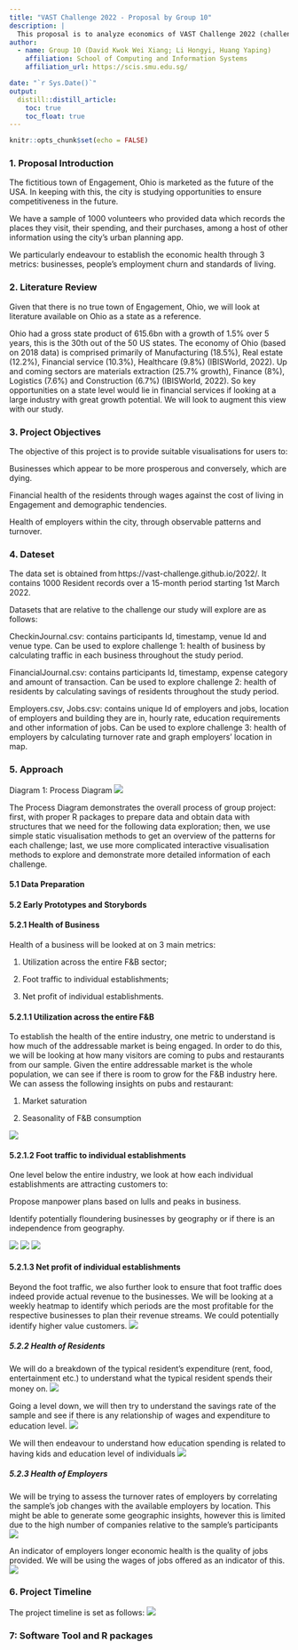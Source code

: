 ```yaml
---
title: "VAST Challenge 2022 - Proposal by Group 10"
description: |
  This proposal is to analyze economics of VAST Challenge 2022 (challenge 3), including the business growth prospect, financial health of residents, and employment, with visual analytics  . 
author:
  - name: Group 10 (David Kwok Wei Xiang; Li Hongyi, Huang Yaping)
    affiliation: School of Computing and Information Systems
    affiliation_url: https://scis.smu.edu.sg/

date: "`r Sys.Date()`"
output: 
  distill::distill_article:
    toc: true
    toc_float: true
---
```


```r
knitr::opts_chunk$set(echo = FALSE)
```

### 1. Proposal Introduction

The fictitious town of Engagement, Ohio is marketed as the future of the USA. In keeping with this, the city is studying opportunities to ensure competitiveness in the future. 

We have a sample of 1000 volunteers who provided data which records the places they visit, their spending, and their purchases, among a host of other information using the city’s urban planning app. 

We particularly endeavour to establish the economic health through 3 metrics: businesses, people’s employment churn and standards of living. 

### 2. Literature Review

Given that there is no true town of Engagement, Ohio, we will look at literature available on Ohio as a state as a reference. 

Ohio had a gross state product of 615.6bn with a growth of 1.5% over 5 years, this is the 30th out of the 50 US states. The economy of Ohio (based on 2018 data) is comprised primarily of Manufacturing (18.5%), Real estate (12.2%), Financial service (10.3%), Healthcare (9.8%) (IBISWorld, 2022). Up and coming sectors are materials extraction (25.7% growth), Finance (8%), Logistics (7.6%) and Construction (6.7%)  (IBISWorld, 2022). So key opportunities on a state level would lie in financial services if looking at a large industry with great growth potential. We will look to augment this view with our study. 


### 3. Project Objectives

The objective of this project is to provide suitable visualisations for users to: 

Businesses which appear to be more prosperous and conversely, which are dying. 

Financial health of the residents through wages against the cost of living in Engagement and demographic tendencies. 

Health of employers within the city, through observable patterns and turnover. 

### 4. Dateset

The data set is obtained from https://vast-challenge.github.io/2022/. It contains 1000 Resident records over a 15-month period starting 1st March 2022. 

Datasets that are relative to the challenge our study will explore are as follows: 

CheckinJournal.csv: contains participants Id, timestamp, venue Id and venue type. Can be used to explore challenge 1: health of business by calculating traffic in each business throughout the study period. 

FinancialJournal.csv: contains participants Id, timestamp, expense category and amount of transaction. Can be used to explore challenge 2: health of residents by calculating savings of residents throughout the study period. 

Employers.csv, Jobs.csv: contains unique Id of employers and jobs, location of employers and building they are in, hourly rate, education requirements and other information of jobs. Can be used to explore challenge 3: health of employers by calculating turnover rate and graph employers’ location in map. 

### 5. Approach

Diagram 1: Process Diagram
![](image/5.png)

The Process Diagram demonstrates the overall process of group project: first, with proper R packages to prepare data and obtain data with structures that we need for the following data exploration; then, we use simple static visualisation methods to get an overview of the patterns for each challenge; last, we use more complicated interactive visualisation methods to explore and demonstrate more detailed information of each challenge. 

#### 5.1 Data Preparation 

#### 5.2 Early Prototypes and Storybords
#### 5.2.1 Health of Business 

Health of a business will be looked at on 3 main metrics:  

1) Utilization across the entire F&B sector;  

2) Foot traffic to individual establishments;  

3) Net profit of individual establishments. 

#### 5.2.1.1 Utilization across the entire F&B 

To establish the health of the entire industry, one metric to understand is how much of the addressable market is being engaged. In order to do this, we will be looking at how many visitors are coming to pubs and restaurants from our sample. Given the entire addressable market is the whole population, we can see if there is room to grow for the F&B industry here. We can assess the following insights on pubs and restaurant: 

1) Market saturation 

2) Seasonality of F&B consumption 

![](image/5.2.1.1.png)

#### 5.2.1.2 Foot traffic to individual establishments 

One level below the entire industry, we look at how each individual establishments are attracting customers to: 

Propose manpower plans based on lulls and peaks in business. 

Identify potentially floundering businesses by geography or if there is an independence from geography. 

![](image/5.2.1.2.png)
![](image/5.2.1.2b.png)
![](image/5.2.1.2c.png)

#### 5.2.1.3 Net profit of individual establishments 

Beyond the foot traffic, we also further look to ensure that foot traffic does indeed provide actual revenue to the businesses. We will be looking at a weekly heatmap to identify which periods are the most profitable for the respective businesses to plan their revenue streams. We could potentially identify higher value customers. 
![](image/5.2.1.3.png)

##### 5.2.2 Health of Residents 

We will do a breakdown of the typical resident's expenditure (rent, food, entertainment etc.) to understand what the typical resident spends their money on. 
![](image/5.2.2.png)

Going a level down, we will then try to understand the savings rate of the sample and see if there is any relationship of wages and expenditure to education level. 
![](image/5.2.2b.png)

We will then endeavour to understand how education spending is related to having kids and education level of individuals 
![](image/5.2.2c.png)

##### 5.2.3 Health of Employers 

We will be trying to assess the turnover rates of employers by correlating the sample’s job changes with the available employers by location. This might be able to generate some geographic insights, however this is limited due to the high number of companies relative to the sample’s participants 
![](image/5.2.3.png)

An indicator of employers longer economic health is the quality of jobs provided. We will be using the wages of jobs offered as an indicator of this. 
![](image/5.2.3b.png)

### 6. Project Timeline

The project timeline is set as follows:
![](image/6.png)

### 7: Software Tool and R packages






